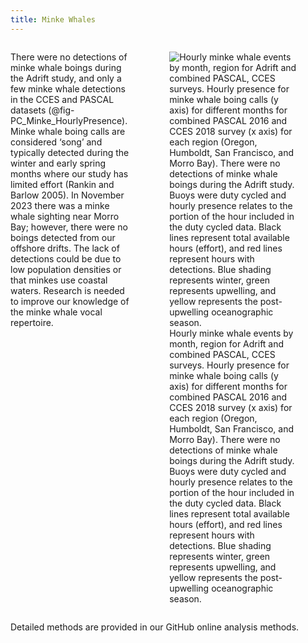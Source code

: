 ```yaml
---
title: Minke Whales
---
```

::: columns

::: {.column width="40%"}
There were no detections of minke whale boings during the Adrift study, and only a few minke whale detections in the CCES and PASCAL datasets (@fig-PC_Minke_HourlyPresence). Minke whale boing calls are considered 'song' and typically detected during the winter and early spring months where our study has limited effort (Rankin and Barlow 2005). In November 2023 there was a minke whale sighting near Morro Bay; however, there were no boings detected from our offshore drifts. The lack of detections could be due to low population densities or that minkes use coastal waters. Research is needed to improve our knowledge of the minke whale vocal repertoire.
:::

::: {.column width="60%"}

![Hourly minke whale events by month, region for Adrift and combined PASCAL, CCES surveys. Hourly presence for minke whale boing calls (y axis) for different months for combined PASCAL 2016 and CCES 2018 survey (x axis) for each region (Oregon, Humboldt, San Francisco, and Morro Bay). There were no detections of minke whale boings during the Adrift study. Buoys were duty cycled and hourly presence relates to the portion of the hour included in the duty cycled data. Black lines represent total available hours (effort), and red lines represent hours with detections. Blue shading represents winter, green represents upwelling, and yellow represents the post-upwelling oceanographic season.](/figs/PC_Minke_HourlyPresence.png){#fig-PC_Minke_HourlyPresence fig-alt="Hourly presence of minke whales detected during the combined PASCAL and CCES surveys. Detections in Oregon are shown in the top graphs, then Humboldt, San Francisco, and Morro Bay at the bottom. The number of hours is provided on the y-axis, and the date on the x-axis, with seasons shaded in blue for winter, green for upwelling, and yellow for the post-upwelling season. Effort is outlined with a black line, and hours of effort with detections are highlighted in red.  There were very few detections of minkes in the San Francisco and Morro Bay regions. There were no minke whales detected during Adrift."}
:::
:::

Detailed methods are provided in our GitHub online analysis methods.
